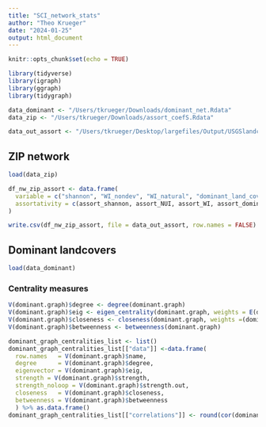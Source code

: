 ```yaml
---
title: "SCI_network_stats"
author: "Theo Krueger"
date: "2024-01-25"
output: html_document
---
```


```r
knitr::opts_chunk$set(echo = TRUE)
```

```r
library(tidyverse)
library(igraph)
library(ggraph)
library(tidygraph)
```

```r
data_dominant <- "/Users/tkrueger/Downloads/dominant_net.Rdata"
data_zip <- "/Users/tkrueger/Downloads/assort_coefS.Rdata"

data_out_assort <- "/Users/tkrueger/Desktop/largefiles/Output/USGSlandcover_zip_Custom_groups/data/nw_ZIP_assortativity.csv"
```

## ZIP network

```r
load(data_zip)

df_nw_zip_assort <- data.frame(
  variable = c("shannon", "WI_nondev", "WI_natural", "dominant_land_cover", "dominant_land_cover_by_WI_nondev"),
  assortativity = c(assort_shannon, assort_NUI, assort_WI, assort_dominant, assort_dominant_NUI)
)

write.csv(df_nw_zip_assort, file = data_out_assort, row.names = FALSE)
```


## Dominant landcovers 

```r
load(data_dominant)
```

### Centrality measures

```r
V(dominant.graph)$degree <- degree(dominant.graph)                        # Degree centrality
V(dominant.graph)$eig <- eigen_centrality(dominant.graph, weights = E(dominant.graph)$average)$vector                    # Eigenvector centrality
V(dominant.graph)$closeness <- closeness(dominant.graph, weights =(dominant.graph)$average)                  # Closeness centrality
V(dominant.graph)$betweenness <- betweenness(dominant.graph)              # Vertex betweenness centrality

dominant_graph_centralities_list <- list()
dominant_graph_centralities_list[["data"]] <-data.frame(
  row.names   = V(dominant.graph)$name,
  degree      = V(dominant.graph)$degree,
  eigenvector = V(dominant.graph)$eig,
  strength = V(dominant.graph)$strength,
  strength_noloop = V(dominant.graph)$strength.out,
  closeness   = V(dominant.graph)$closeness,
  betweenness = V(dominant.graph)$betweenness
  ) %>% as.data.frame()
dominant_graph_centralities_list[["correlations"]] <- round(cor(dominant_graph_centralities_list[["data"]]), 2) %>% as.data.frame()

```




